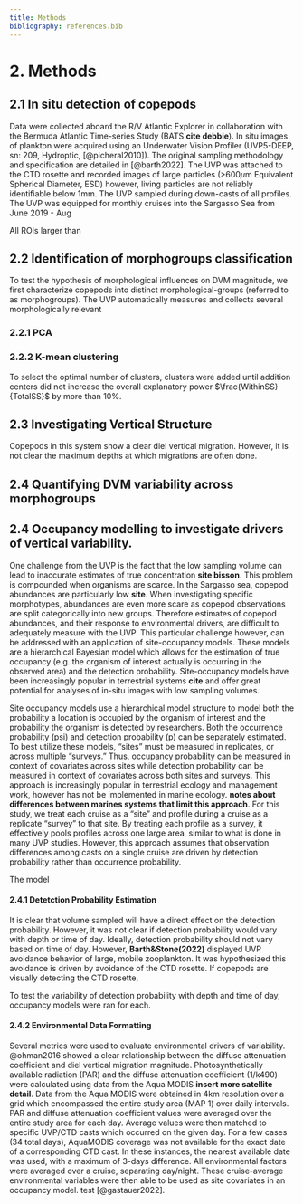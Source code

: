 ```yaml
---
title: Methods
bibliography: references.bib
---
```


# 2. Methods

## 2.1 In situ detection of copepods

Data were collected aboard the R/V Atlantic Explorer in collaboration with the Bermuda Atlantic Time-series Study (BATS **cite debbie**). In situ images of plankton were acquired using an Underwater Vision Profiler (UVP5-DEEP, sn: 209, Hydroptic, [@picheral2010]). The original sampling methodology and specification are detailed in [@barth2022]. The UVP was attached to the CTD rosette and recorded images of large particles (\>600$\mu$m Equivalent Spherical Diameter, ESD) however, living particles are not reliably identifiable below 1mm. The UVP sampled during down-casts of all profiles. The UVP was equipped for monthly cruises into the Sargasso Sea from June 2019 - Aug

All ROIs larger than

## 2.2 Identification of morphogroups classification

To test the hypothesis of morphological influences on DVM magnitude, we first characterize copepods into distinct morphological-groups (referred to as morphogroups). The UVP automatically measures and collects several morphologically relevant

### 2.2.1 PCA

### 2.2.2 K-mean clustering

To select the optimal number of clusters, clusters were added until addition centers did not increase the overall explanatory power $\frac{WithinSS}{TotalSS}$ by more than 10%.

## 2.3 Investigating Vertical Structure

Copepods in this system show a clear diel vertical migration. However, it is not clear the maximum depths at which migrations are often done.

## 2.4 Quantifying DVM variability across morphogroups

## 2.4 Occupancy modelling to investigate drivers of vertical variability.

One challenge from the UVP is the fact that the low sampling volume can lead to inaccurate estimates of true concentration **site bisson**. This problem is compounded when organisms are scarce. In the Sargasso sea, copepod abundances are particularly low **site**. When investigating specific morphotypes, abundances are even more scare as copepod observations are split categorically into new groups. Therefore estimates of copepod abundances, and their response to environmental drivers, are difficult to adequately measure with the UVP. This particular challenge however, can be addressed with an application of site-occupancy models. These models are a hierarchical Bayesian model which allows for the estimation of true occupancy (e.g. the organism of interest actually is occurring in the observed area) and the detection probability. Site-occupancy models have been increasingly popular in terrestrial systems **cite** and offer great potential for analyses of in-situ images with low sampling volumes.

Site occupancy models use a hierarchical model structure to model both the probability a location is occupied by the organism of interest and the probability the organism is detected by researchers. Both the occurrence probability (psi) and detection probability (p) can be separately estimated. To best utilize these models, "sites" must be measured in replicates, or across multiple "surveys." Thus, occupancy probability can be measured in context of covariates across sites while detection probability can be measured in context of covariates across both sites and surveys. This approach is increasingly popular in terrestrial ecology and management work, however has not be implemented in marine ecology. **notes about differences between marines systems that limit this approach**. For this study, we treat each cruise as a "site" and profile during a cruise as a replicate "survey" to that site. By treating each profile as a survey, it effectively pools profiles across one large area, similar to what is done in many UVP studies. However, this approach assumes that observation differences among casts on a single cruise are driven by detection probability rather than occurrence probability.

The model

#### 2.4.1 Detetction Probability Estimation

It is clear that volume sampled will have a direct effect on the detection probability. However, it was not clear if detection probability would vary with depth or time of day. Ideally, detection probability should not vary based on time of day. However, **Barth&Stone(2022)** displayed UVP avoidance behavior of large, mobile zooplankton. It was hypothesized this avoidance is driven by avoidance of the CTD rosette. If copepods are visually detecting the CTD rosette,

To test the variability of detection probability with depth and time of day, occupancy models were ran for each.

#### 2.4.2 Environmental Data Formatting

Several metrics were used to evaluate environmental drivers of variability. @ohman2016 showed a clear relationship between the diffuse attenuation coefficient and diel vertical migration magnitude. Photosynthetically available radiation (PAR) and the diffuse attenuation coefficient (1/k490) were calculated using data from the Aqua MODIS **insert more satellite detail**. Data from the Aqua MODIS were obtained in 4km resolution over a grid which encompassed the entire study area (MAP 1) over daily intervals. PAR and diffuse attenuation coefficient values were averaged over the entire study area for each day. Average values were then matched to specific UVP/CTD casts which occurred on the given day. For a few cases (34 total days), AquaMODIS coverage was not available for the exact date of a corresponding CTD cast. In these instances, the nearest available date was used, with a maximum of 3-days difference. All environmental factors were averaged over a cruise, separating day/night. These cruise-average environmental variables were then able to be used as site covariates in an occupancy model. test [@gastauer2022].
